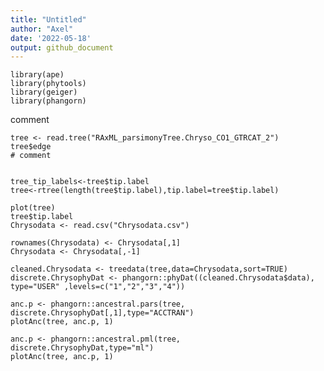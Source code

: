 ```yaml
---
title: "Untitled"
author: "Axel"
date: '2022-05-18'
output: github_document
---
```


```{}
library(ape)
library(phytools)
library(geiger)
library(phangorn)
```

comment

```{}
tree <- read.tree("RAxML_parsimonyTree.Chryso_CO1_GTRCAT_2")
tree$edge
# comment 


tree_tip_labels<-tree$tip.label
tree<-rtree(length(tree$tip.label),tip.label=tree$tip.label)

plot(tree)
tree$tip.label
Chrysodata <- read.csv("Chrysodata.csv")

rownames(Chrysodata) <- Chrysodata[,1]
Chrysodata <- Chrysodata[,-1]

cleaned.Chrysodata <- treedata(tree,data=Chrysodata,sort=TRUE)
discrete.ChrysophyDat <- phangorn::phyDat((cleaned.Chrysodata$data), type="USER" ,levels=c("1","2","3","4"))

anc.p <- phangorn::ancestral.pars(tree, discrete.ChrysophyDat[,1],type="ACCTRAN")
plotAnc(tree, anc.p, 1)

anc.p <- phangorn::ancestral.pml(tree, discrete.ChrysophyDat,type="ml")
plotAnc(tree, anc.p, 1)
```
